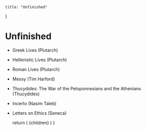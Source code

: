 
    title: "Unfinished"
  }

# Unfinished

- Greek Lives (Plutarch)
- Hellenistic Lives (Plutarch)
- Roman Lives (Plutarch)
- Messy (Tim Harford)
- Thucydides: The War of the Peloponnesians and the Athenians (Thucydides)
- Incerto (Nasim Taleb)
- Letters on Ethics (Seneca)

    return (
      <Layout className="prose dark:prose-dark" meta={meta}>
        {children}
      </Layout>
    )
  }
